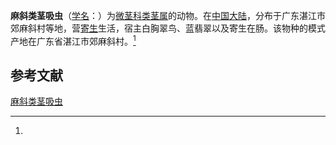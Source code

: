 {{Speciesbox
| name = 麻斜类茎吸虫
| status = 
| status_system = 
| image = 
| genus = Microphalloides
| species = maxiensis
| authority = (Ke, 1980)<ref name='id10172'>{{cite web| url =http://www.bioinfo.cn/db05/BjdwSpecies.php?action=view&id=10172| title =麻斜类茎吸虫| work =《中国动物物种编目数据库》| publisher =中国科学院微生物研究所| author =中国科学院动物研究所| accessdate =2009-04-16| deadurl =yes| archiveurl =https://web.archive.org/web/20160305053233/http://www.bioinfo.cn/db05/BjdwSpecies.php?action=view&id=10172| archivedate =2016-03-05}}</ref>
}}

'''麻斜类茎吸虫'''（[[学名|学名]]：{{lang|la|''Microphalloides maxiensis''}}）为[[微茎科|微茎科]][[类茎属|类茎属]]的动物。在[[中国大陆|中国大陆]]，分布于广东湛江市郊麻斜村等地，营[[寄生|寄生]]生活，宿主白胸翠鸟、蓝翡翠以及寄生在肠。该物种的模式产地在广东省湛江市郊麻斜村。<ref name='id10172'/>

== 参考文献 ==
{{reflist}}

{{Wikispecies|Microphalloides maxiensis}}
{{Taxonbar|from=Q11175710}}

[[Category:类茎属|麻斜类茎吸虫]]


{{吸虫小作品}}